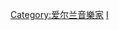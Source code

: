 {{Catnav|頁面分類|人物|各國人物|爱尔兰人|爱尔兰音樂家}}
{{Catnav|頁面分類|人物|各職業人物|音乐家|作曲家}}
{{Commonscat|Composers from Ireland}}

[[Category:爱尔兰音樂家|Category:爱尔兰音樂家]]
[[Category:各国作曲家|I]]